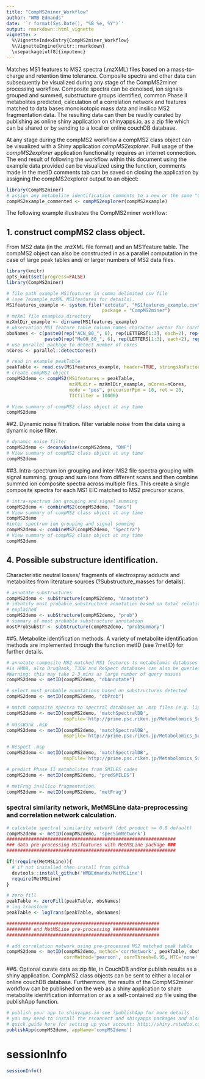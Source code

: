 ```yaml
---
title: "CompMS2miner_Workflow"
author: "WMB Edmands"
date: '`r format(Sys.Date(), "%B %e, %Y")`'
output: rmarkdown::html_vignette
vignette: >
  %\VignetteIndexEntry{CompMS2miner_Workflow}
  %\VignetteEngine{knitr::rmarkdown}
  \usepackage[utf8]{inputenc}
---
```


Matches MS1 features to MS2 spectra (.mzXML) files based on a 
mass-to-charge and retention time tolerance. Composite spectra and other data
can subsequently be visualized during any stage of the CompMS2miner
processing workflow. Composite spectra can be denoised, ion signals grouped 
and summed, substructure groups identified, common Phase II metabolites
predicted, calculation of a correlation network and features matched to data bases monoisotopic mass data and insilico MS2 fragmentation data.
The resulting data can then be readily curated by publishing as online shiny application on shinyapps.io, as a zip file which can be shared or by sending to a local or online couchDB database. 

At any stage during the compMS2 workflow a compMS2 class object can be visualized
with a Shiny application *compMS2explorer*. Full usage of the *compMS2explorer* application functionality requires an internet connection.
The end result of following the workflow within this document using the example data provided can be visualized using the function, comments made in the metID comments
tab can be saved on closing the application by assigning the compMS2explorer
output to an object:

```r
library(CompMS2miner)
# assign any metabolite identification comments to a new or the same "CompMS2" object
compMS2example_commented <- compMS2explorer(compMS2example)
```
The following example illustrates the CompMS2miner workflow:

## 1. construct compMS2 class object.
From MS2 data (in the .mzXML file format) and an MS1feature table. The compMS2 object can also be constructed in as a parallel computation in the case of large peak tables and/ or larger numbers of MS2 data files.
```r
library(knitr)
opts_knit$set(progress=FALSE)
library(CompMS2miner)
```
```r
# file path example MS1features in comma delimited csv file 
# (see ?example_mzXML_MS1features for details).
MS1features_example <- system.file("extdata", "MS1features_example.csv", 
                                   package = "CompMS2miner")
# mzXml file examples directory
mzXmlDir_example <- dirname(MS1features_example)
# observation MS1 feature table column names character vector for corrNetwork function
obsNames <- c(paste0(rep("ACN_80_", 6), rep(LETTERS[1:3], each=2), rep(1:2, 3)),
              paste0(rep("MeOH_80_", 6), rep(LETTERS[1:3], each=2), rep(1:2, 3)))
# use parallel package to detect number of cores
nCores <- parallel::detectCores()

# read in example peakTable
peakTable <- read.csv(MS1features_example, header=TRUE, stringsAsFactors=FALSE) 
# create compMS2 object
compMS2demo <- compMS2(MS1features = peakTable,
                       mzXMLdir = mzXmlDir_example, nCores=nCores,
                       mode = "pos", precursorPpm = 10, ret = 20, 
                       TICfilter = 10000)

# View summary of compMS2 class object at any time 
compMS2demo
```

##2. Dynamic noise filtration.
filter variable noise from the data using a dynamic noise filter.
```r
# dynamic noise filter
compMS2demo <- deconvNoise(compMS2demo, "DNF")
# View summary of compMS2 class object at any time 
compMS2demo 

```

##3. Intra-spectrum ion grouping and inter-MS2 file spectra grouping with signal summing.
group and sum ions from different scans and then combine summed ion composite spectra
across multiple files. This create a single composite spectra for each MS1 EIC
matched to MS2 precursor scans.
```r
# intra-spectrum ion grouping and signal summing
compMS2demo <- combineMS2(compMS2demo, "Ions")
# View summary of compMS2 class object at any time 
compMS2demo
#inter spectrum ion grouping and signal summing
compMS2demo <- combineMS2(compMS2demo, "Spectra") 
# View summary of compMS2 class object at any time 
compMS2demo

```

## 4. Possible substructure identification. 
Characteristic neutral losses/ fragments of electrospray adducts and metabolites from literature sources (?Substructure_masses for details).
```r
# annotate substructures
compMS2demo <- subStructure(compMS2demo, "Annotate")
# identify most probable substructure annotation based on total relative intensity
# explained
compMS2demo <- subStructure(compMS2demo, "prob")
# summary of most probable substructure annotation
mostProbSubStr <- subStructure(compMS2demo, "probSummary")

```

##5. Metabolite identification methods.
A variety of metabolite identification methods are implemented through the
function metID (see ?metID) for further details.
```r
# annotate composite MS2 matched MS1 features to metabolomic databases (default
#is HMDB, also DrugBank, T3DB and ReSpect databases can also be queried).
#Warning: this may take 2-3 mins as large number of query masses
compMS2demo <- metID(compMS2demo, "dbAnnotate")

# select most probable annotations based on substructures detected
compMS2demo <- metID(compMS2demo, "dbProb")
```

```r
# match composite spectra to spectral databases as .msp files (e.g. lipidBlast, source http://prime.psc.riken.jp/Metabolomics_Software/MS-DIAL/LipidBlast_Posi_Plasma_vs2.msp)
compMS2demo <- metID(compMS2demo, 'matchSpectralDB',
                     mspFile='http://prime.psc.riken.jp/Metabolomics_Software/MS-DIAL/LipidBlast_Posi_Plasma_vs2.msp')
# massBank .msp
compMS2demo <- metID(compMS2demo, 'matchSpectralDB',
                     mspFile='http://prime.psc.riken.jp/Metabolomics_Software/MS-DIAL/MassBank_MSMS_Pos_Rev173_vs1.msp')

# ReSpect .msp
compMS2demo <- metID(compMS2demo, 'matchSpectralDB', 
                     mspFile='http://prime.psc.riken.jp/Metabolomics_Software/MS-DIAL/Respect_20120925_ESI_Positive_MSMS.msp')

```

```r
# predict Phase II metabolites from SMILES codes
compMS2demo <- metID(compMS2demo, "predSMILES")

# metFrag insilico fragmentation.
compMS2demo <- metID(compMS2demo, "metFrag")
```

### spectral similarity network, MetMSLine data-preprocessing and correlation network calculation.
```r
# calculate spectral similarity network (dot product >= 0.8 default)
compMS2demo <- metID(compMS2demo, 'specSimNetwork')
##############################################################
### data pre-processing MS1features with MetMSLine package ###
##############################################################

if(!require(MetMSLine)){
  # if not installed then install from github
  devtools::install_github('WMBEdmands/MetMSLine')
  require(MetMSLine)
}

# zero fill
peakTable <- zeroFill(peakTable, obsNames)
# log transform
peakTable <- logTrans(peakTable, obsNames)

########################################################
######### end MetMSLine pre-processing #################
########################################################

# add correlation network using pre-processed MS2 matched peak table
compMS2demo <- metID(compMS2demo, method='corrNetwork', peakTable, obsNames,
                     corrMethod='pearson', corrThresh=0.95, MTC='none', MS2only=3)
```

##6. Optional curate data as zip file, in CouchDB and/or publish results as a shiny application. 
CompMS2 class objects can be sent to either a local or online couchDB database.
Furthermore, the results of the CompMS2miner workflow can be published on the 
web as a shiny application to share metabolite identification information or as a self-contained zip file using the publishApp function.

```r
# publish your app to shinyapps.io see ?publishApp for more details
# you may need to install the rsconnect and shinyapps packages and also sign up for a shinyapps.io account if you don't have one.
# quick guide here for setting up your account: http://shiny.rstudio.com/articles/shinyapps.html
publishApp(compMS2demo, appName='compMS2demo')

```

# sessionInfo

```r
sessionInfo()
```
